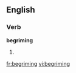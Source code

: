 
==English==

===Verb===
'''begriming'''

# {{present participle of|[[begrime]]}}

[[fr:begriming]]
[[vi:begriming]]